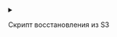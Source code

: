 



<details>
  <summary>
    <div style={{ display: 'flex', justifyContent: 'space-between', flexWrap: 'wrap' }}>
      <p style={{ marginBottom: 0 }}>Скрипт восстановления из S3</p>
    </div>
  </summary>

<h4>Подготовка скрипта восстановления</h4>

<CodeBlock language="bash">
  {dedent`
    - path: ${CUSTOM_VALUE.kubernetesBaseFolderPath.value}/etcd/backup/restore.sh
      owner: root:root
      permissions: '0755'
      content: |
        ${BACKUP_SCRIPT.data.value}

  `}
</CodeBlock>

</details>
